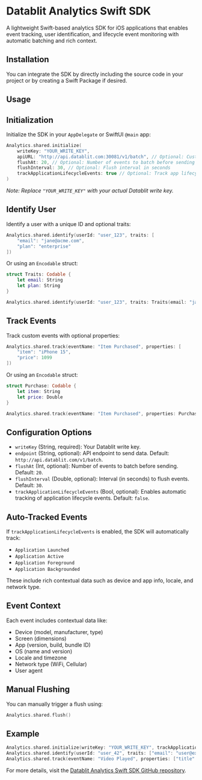 # Datablit Analytics Swift SDK

A lightweight Swift-based analytics SDK for iOS applications that enables event tracking, user identification, and lifecycle event monitoring with automatic batching and rich context.

## Installation

You can integrate the SDK by directly including the source code in your project or by creating a Swift Package if desired.

## Usage

## Initialization

Initialize the SDK in your `AppDelegate` or SwiftUI `@main` app:

```swift
Analytics.shared.initialize(
    writeKey: "YOUR_WRITE_KEY",
    apiURL: "http://api.datablit.com:30081/v1/batch", // Optional: Custom endpoint
    flushAt: 20, // Optional: Number of events to batch before sending
    flushInterval: 30, // Optional: Flush interval in seconds
    trackApplicationLifecycleEvents: true // Optional: Track app lifecycle events
)
```

_Note: Replace `"YOUR_WRITE_KEY"` with your actual Datablit write key._

## Identify User

Identify a user with a unique ID and optional traits:

```swift
Analytics.shared.identify(userId: "user_123", traits: [
    "email": "jane@acme.com",
    "plan": "enterprise"
])
```

Or using an `Encodable` struct:

```swift
struct Traits: Codable {
    let email: String
    let plan: String
}

Analytics.shared.identify(userId: "user_123", traits: Traits(email: "jane@acme.com", plan: "enterprise"))
```

## Track Events

Track custom events with optional properties:

```swift
Analytics.shared.track(eventName: "Item Purchased", properties: [
    "item": "iPhone 15",
    "price": 1099
])
```

Or using an `Encodable` struct:

```swift
struct Purchase: Codable {
    let item: String
    let price: Double
}

Analytics.shared.track(eventName: "Item Purchased", properties: Purchase(item: "iPhone 15", price: 1099))
```

## Configuration Options

- `writeKey` (String, required): Your Datablit write key.
- `endpoint` (String, optional): API endpoint to send data. Default: `http://api.datablit.com/v1/batch`.
- `flushAt` (Int, optional): Number of events to batch before sending. Default: `20`.
- `flushInterval` (Double, optional): Interval (in seconds) to flush events. Default: `30`.
- `trackApplicationLifecycleEvents` (Bool, optional): Enables automatic tracking of application lifecycle events. Default: `false`.

## Auto-Tracked Events

If `trackApplicationLifecycleEvents` is enabled, the SDK will automatically track:

- `Application Launched`
- `Application Active`
- `Application Foreground`
- `Application Backgrounded`

These include rich contextual data such as device and app info, locale, and network type.

## Event Context

Each event includes contextual data like:

- Device (model, manufacturer, type)
- Screen (dimensions)
- App (version, build, bundle ID)
- OS (name and version)
- Locale and timezone
- Network type (WiFi, Cellular)
- User agent

## Manual Flushing

You can manually trigger a flush using:

```swift
Analytics.shared.flush()
```

## Example

```swift
Analytics.shared.initialize(writeKey: "YOUR_WRITE_KEY", trackApplicationLifecycleEvents: true)
Analytics.shared.identify(userId: "user_42", traits: ["email": "user@example.com"])
Analytics.shared.track(eventName: "Video Played", properties: ["title": "WWDC Highlights"])
```

For more details, visit the [Datablit Analytics Swift SDK GitHub repository](https://github.com/datablit/analytics-swift).
